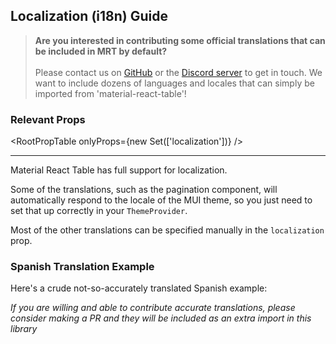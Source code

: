 
<Head>
  <title>Material React Table Docs - Localization (i18n) Guide</title>
  <meta
    name="description"
    content="How to customize localization and translations (i18n) in Material React Table"
  />
</Head>

## Localization (i18n) Guide

> **Are you interested in contributing some official translations that can be included in MRT by default?** <br /><br />Please contact us on [GitHub](https://github.com/KevinVandy/material-react-table) or the [Discord server](https://discord.gg/5wqyRx6fnm) to get in touch. We want to include dozens of languages and locales that can simply be imported from 'material-react-table'!

### Relevant Props

<RootPropTable onlyProps={new Set(['localization'])} />

---

Material React Table has full support for localization.

Some of the translations, such as the pagination component, will automatically respond to the locale of the MUI theme, so you just need to set that up correctly in your `ThemeProvider`.

Most of the other translations can be specified manually in the `localization` prop.

### Spanish Translation Example

Here's a crude not-so-accurately translated Spanish example:

<SpanishExample />

_If you are willing and able to contribute accurate translations, please consider making a PR and they will be included as an extra import in this library_
